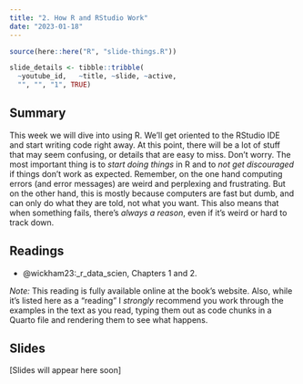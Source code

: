 ```yaml
---
title: "2. How R and RStudio Work"
date: "2023-01-18"
---
```


```r
source(here::here("R", "slide-things.R"))

slide_details <- tibble::tribble(
  ~youtube_id,   ~title, ~slide, ~active,
  "", "", "1", TRUE)

```

## Summary

This week we will dive into using R. We'll get oriented to the RStudio IDE and start writing code right away. At this point, there will be a lot of stuff that may seem confusing, or details that are easy to miss. Don't worry. The most important thing is to _start doing things_ in R and to _not get discouraged_ if things don't work as expected. Remember, on the one hand computing errors (and error messages) are weird and perplexing and frustrating. But on the other hand, this is mostly because computers are fast but dumb, and can only do what they are told, not what you want. This also means that when something fails, there's _always a reason_, even if it's weird or hard to track down. 

## Readings

- @wickham23:_r_data_scien, Chapters 1 and 2. 

_Note:_ This reading is fully available online at the book's website. Also, while it's listed here as a "reading" I _strongly_ recommend you work through the examples in the text as you read, typing them out as code chunks in a Quarto file and rendering them to see what happens.

## Slides

[Slides will appear here soon]
